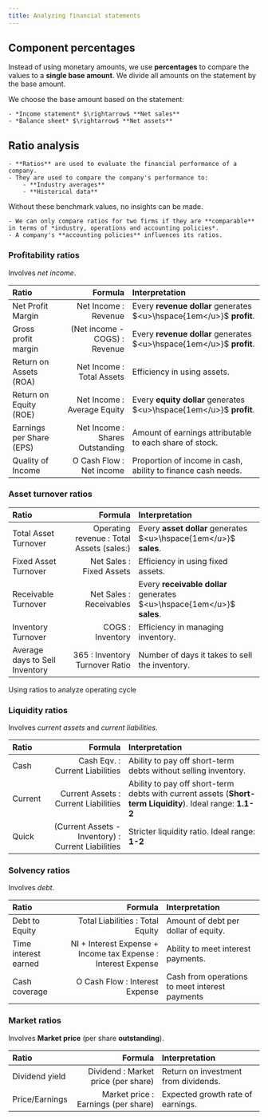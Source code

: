 ```yaml
---
title: Analyzing financial statements
---
```




## Component percentages



Instead of using monetary amounts, we use **percentages** to compare the values to a **single base amount**. We divide all amounts on the statement by the base amount.

We choose the base amount based on the statement:

    - *Income statement* $\rightarrow$ **Net sales**
    - *Balance sheet* $\rightarrow$ **Net assets**



<ACCTExample title="Comparison of Income statement and component percentages">
</ACCTExample>





## Ratio analysis



    - **Ratios** are used to evaluate the financial performance of a company.
    - They are used to compare the company's performance to:
        - **Industry averages**
        - **Historical data**
Without these benchmark values, no insights can be made.

    - We can only compare ratios for two firms if they are **comparable** in terms of *industry, operations and accounting policies*.
    - A company's **accounting policies** influences its ratios.


### Profitability ratios


Involves *net income*.




| **Ratio** | **Formula** | **Interpretation** |
| :--- | ---: | :--- |
| Net Profit Margin | Net Income : Revenue | Every **revenue dollar** generates $<u>\hspace{1em</u>}$ **profit**. |
| Gross profit margin | (Net income - COGS) : Revenue | Every **revenue dollar** generates $<u>\hspace{1em</u>}$ **profit**. |
| Return on Assets (ROA) | Net Income : Total Assets | Efficiency in using assets. |
| Return on Equity (ROE) | Net Income : Average Equity | Every **equity dollar** generates $<u>\hspace{1em</u>}$ **profit**. |
| Earnings per Share (EPS) | Net Income : Shares Outstanding | Amount of earnings attributable to each share of stock. |
| Quality of Income | O Cash Flow : Net income | Proportion of income in cash, ability to finance cash needs. |




### Asset turnover ratios





| **Ratio** | **Formula** | **Interpretation** |
| :--- | ---: | :--- |
| Total Asset Turnover | Operating revenue : Total Assets (sales:) | Every **asset dollar** generates $<u>\hspace{1em</u>}$ **sales**. |
| Fixed Asset Turnover | Net Sales : Fixed Assets | Efficiency in using fixed assets. |
| Receivable Turnover | Net Sales : Receivables | Every **receivable dollar** generates $<u>\hspace{1em</u>}$ **sales**. |
| Inventory Turnover | COGS : Inventory | Efficiency in managing inventory. |
| Average days to Sell Inventory | 365 : Inventory Turnover Ratio | Number of days it takes to sell the inventory. |



Using ratios to analyze operating cycle


### Liquidity ratios


Involves *current assets* and *current liabilities*.




| **Ratio** | **Formula** | **Interpretation** |
| :--- | ---: | :--- |
| Cash | Cash Eqv. : Current Liabilities | Ability to pay off short-term debts without selling inventory. |
| Current | Current Assets : Current Liabilities | Ability to pay off short-term debts with current assets (**Short-term Liquidity**). Ideal range: **1.1-2** |
| Quick | (Current Assets - Inventory) : Current Liabilities | Stricter liquidity ratio. Ideal range: **1-2** |




### Solvency ratios


Involves *debt*.




| **Ratio** | **Formula** | **Interpretation** |
| :--- | ---: | :--- |
| Debt to Equity | Total Liabilities : Total Equity | Amount of debt per dollar of equity. |
| Time interest earned | NI + Interest Expense + Income tax Expense : Interest Expense | Ability to meet interest payments. |
| Cash coverage | O Cash Flow : Interest Expense | Cash from operations to meet interest payments |




### Market ratios


Involves **Market price** (per share **outstanding**).




| **Ratio** | **Formula** | **Interpretation** |
| :--- | ---: | :--- |
| Dividend yield | Dividend : Market price (per share) | Return on investment from dividends. |
| Price/Earnings | Market price : Earnings (per share) | Expected growth rate of earnings. |